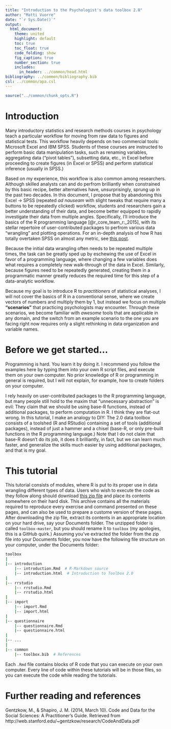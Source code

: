 ```yaml
---
title: "Introduction to the Psychologist's data toolbox 2.0"
author: "Matti Vuorre"
date: "`r Sys.Date()`"
output:
  html_document:
    theme: united
    highlight: default
    toc: true
    toc_float: true
    code_folding: show
    fig_caption: true
    number_section: true
    includes:
      in_header: ../common/head.html
bibliography: ../common/bibliography.bib
csl: ../common/apa.csl
---
```


```r
source("../common/chunk_opts.R")
```

# Introduction 

Many introductory statistics and research methods courses in psychology teach a particular workflow for moving from raw data to figures and statistical tests. This workflow heavily depends on two commercial tools: Microsoft Excel and IBM SPSS. Students of these courses are instructed to perform basic data manipulation tasks, such as renaming variables, aggregating data ("pivot tables"), subsetting data, etc., in Excel before proceeding to create figures (in Excel or SPSS) and perform statistical inference (usually in SPSS.)

Based on my experience, this workflow is also common among researchers. Although skilled analysts can and do perfrom brilliantly when constrained by this basic recipe, better alternatives have, unsurprisingly, sprung up in the past two decades. In this document, I propose that by abandoning this Excel -> SPSS (repeated _ad nauseam_ with slight tweaks that require many a buttons to be repeatedly clicked) workflow, students and researchers gain a better understanding of their data, and become better equipped to rapidly investigate their data from multiple angles. Specifically, I'll introduce the basics of the R programming language [@r_core_team_r:_2015], with its stellar repertoire of user-contributed packages to perfrom various data "wrangling" and plotting operations. For an in-depth analysis of how R has totally overtaken SPSS on almost any metric, see [this post](http://r4stats.com/articles/popularity/).

Because the initial data wrangling often needs to be repeated multiple times, the task can be greatly sped up by eschewing the use of Excel in favor of a programming language, where changing a few variables does what requires a completely new walk-through of the data in Excel. Similarly, because figures need to be repeatedly generated, creating them in a programmatic manner greatly reduces the required time for this step of a data-analytic workflow.

Because my goal is to introduce R to _practitioners_ of statistical analyses, I will not cover the basics of R in a conventional sense, where we create vectors of numbers and multiply them by 1, but instead we focus on multiple __"scenarios"__ that practicing psychologists may encounter. Through these scenarios, we become familiar with _awesome_ tools that are applicable in any domain, and the switch from an example scenario to the one you are facing right now requires only a slight rethinking in data organization and variable names. 

# Before we get started...

Programming is hard. You learn it by doing it. I recommend you follow the examples here by typing them into your own R script files, and execute them on your own computer. No prior knowledge of R or programming in general is required, but I will not explain, for example, how to create folders on your computer. 

I rely heavily on user-contributed packages to the R programming language, but many people still hold to the maxim that "unnecessary abstraction" is evil: They claim that we should be using base-R functions, instead of additional packages, to perform computation in R. I think they are flat-out wrong. In this tutorial, I make an analogy to DIY: The 2.0 data toolbox consists of a toolshed (R and RStudio) containing a set of tools (additional packages), instead of just a hammer and a chisel (base-R, or only pre-built functions in the R programming language.) Note that I do not claim that base-R doesn't do its job, it does it brilliantly, in fact, but we can learn much faster, and generalize the skills much easier by using additional packages, and that is my goal.

# This tutorial

This tutorial consists of modules, where R is put to its proper use in data wrangling different types of data. Users who wish to execute the code as they follow along should download [this zip file](https://github.com/mvuorre/toolbox/archive/master.zip) and place its contents somewhere on their hard disk. This archive contains all the materials required to reproduce every exercise and command presented on these pages, and can also be used to prepare a custome version of these pages. After downloading the zip file, extract its contents in an appropriate location on your hard drive, say your Documents folder. The unzipped folder is called `toolbox-master`, but you should rename it to `toolbox` (my apologies, this is a GitHub quirk.) Assuming you've extracted the folder from the zip file into your Documents folder, you now have the following file structure on your computer, under the Documents folder:

```bash
toolbox
|
|-- introduction
    |-- introduction.Rmd  # R-Markdown source
    |-- introduction.html  # Introduction to Toolbox 2.0
|
|-- rrstudio
    |-- rrstudio.Rmd
    |-- rrstudio.html
|
|-- import
    |-- import.Rmd
    |-- import.html
|
|-- questionnaire
    |-- questionnaire.Rmd
    |-- questionnaire.html
|
|-- ...
|
|-- common
    |-- toolbox.bib  # References
```

Each `.Rmd` file contains blocks of R code that you can execute on your own computer. Every line of code within these tutorials will be in those files, so you can execute the code while reading the tutorials.

# Further reading and references

Gentzkow, M., & Shapiro, J. M. (2014, March 10). Code and Data for the Social Sciences: A Practitioner’s Guide. Retrieved from http://web.stanford.edu/~gentzkow/research/CodeAndData.pdf
